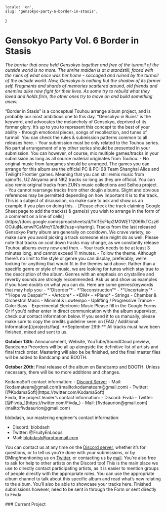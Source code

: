     locale: 'en',
    slug: 'gensokyo-party-6-border-in-stasis',
}

# Gensokyo Party Vol. 6 Border in Stasis

*The barrier that once held Gensokyo together and free of the turmoil of the outside world is no more. The shrine maiden is at a standstill, faced with the ruins of what once was her home - saccaged and ruined by the turmoil of the outside world. Now, Gensokyo is nothing but the shadow of its former self. Fragments and shards of memories scattered around, old friends and enemies alike now fight for their lives. As some try to rebuild what they loved and holds firm, the other ones try to move on and build something anew.*

<WrappableParagraph title="Presentation">
“Border in Stasis” is a conceptual Touhou arrange album project, and is probably our most ambitious one to this day. “Gensokyo in Ruins” is the keyword, and advocates the melancholy of Gensokyo, deprived of its former glory. It’s up to you to represent this concept to the best of your ability - through emotional pieces, songs of recollection, and tunes of turmoil.
</WrappableParagraph>

<WrappableParagraph title="General KodamaSounds Specific Rules">
    <CtaButton link='/projects/faq' icon='book'>
        <span>You can check the rules & submission patterns common to all releases here.</span>
    </CtaButton>
</WrappableParagraph>

<WrappableParagraph title="Border in Stasis Specific Music Rules">
- Your submission must be only related to the Touhou series. No partial arrangement of any other series should be presented in your submission. You can however, of course, mix multiple games/tracks in your submission as long as all source material originates from Touhou.
- No original music from fangames should be arranged. The games you can arrange for this album are the official PC & PC-98 Team Shanghai Alice and Twilight Frontier games. Meaning that you can still remix music from spinoffs, U2 Akiyama and NKZ tracks so long as they are official. You can also remix original tracks from ZUN’s music collections and Seihou project.
- You cannot rearrange tracks from other doujin albums. Slight and obvious references may be permitted depending on how important it is to the track. This is a subject of discussion, so make sure to ask and show us an example if you plan on doing this.
- [Please check the track claiming Google Sheet page to add the track(s) & game(s) you wish to arrange in the form of a comment on a line of cells](https://docs.google.com/spreadsheets/d/1VI1EsFkp2M0WET12066kTCzz6OOJujNJxmwPCaMrqY0/edit?usp=sharing). Tracks from the last released Gensokyo Party album are generally on cooldown. We crave variety, so make sure you avoid picking a track someone else might do as well. Please note that tracks on cool down tracks may change, as we constantly release Touhou albums every now and then.
- Your track needs to be at least 3 minutes long, and cannot exceed 11 minutes.
- Follow the theme. Although there’s no limit to the style or genre you can display, preferably, we’re looking for anything that would fit in the themes said above. Rather than a specific genre or style of music, we are looking for tunes which stay true to the description of the album. Genres with an emphasis on crystalline and reverby sounds are strongly recommended. Ask us and show us examples if you have doubts on what you can do. Here are some genres/keywords that may help you:
    - *“Disorder”*
    - *“Reconstruction”*
    - *“Uncertainty”*
    - *“Hope vs Despair”*
    - *Artcore*
    - *IDM*
    - *Piano*
    - Strings
    - Chamber & Orchestral Music
    - Minimal & Lowtempo
    - Uplifting / Progressive Trance
    - Color Bass
    - Experimental Electronic Music
</WrappableParagraph>

<WrappableParagraph title="Track Submission">
<CtaButton link='https://forms.gle/hS26LQNRgGRZf4A86' icon='envelope'>
    <span>Please fill in the Google Forms</span>
</CtaButton>
Or if you’d rather enter in direct communication with the album supervisor, check our contact information below. If you send it to us manually, please make sure to copy the credits guideline seen on [FAQ / Additional Information](/projects/faq).
</WrappableParagraph>

<WrappableParagraph title="Deadlines">
**September 29th:** All tracks must have been finished, mixed and sent to us.

**October 13th:** Announcement, Website, YouTube/SoundCloud preview, Bandcamp Preorders will be all up alongside the definitive list of artists and final track order. Mastering will also be be finished, and the final master files will be added to Bandcamp and BOOTH.

**October 20th:** Final release of the album on Bandcamp and BOOTH. Unless necessary, there will be no more additions and changes.
</WrappableParagraph>

<WrappableParagraph title="Contact (Questions / Submissions)">
KodamaSoft contact information:
- <a href="/discord">Discord Server</a> 
- Mail: [kodamateam@gmail.com](mailto:kodamateam@gmail.com)
- Twitter: [@KodamaSoft](https://twitter.com/KodamaSoft)

<br/>
Fivda, the project leader’s contact information:
- Discord: Fivda
- Twitter: [@Fivda_](https://twitter.com/Fivda_)
- Mail: [fivdaaurion@gmail.com](mailto:fivdaaurion@gmail.com)

blobdash, our mastering engineer’s contact information:
- Discord: blobdash
- Twitter: @FruityEnLoops
- Mail: [blobdash@protonmail.com](mailto:blobdash@protonmail.com)

You can contact us at any time on the <a href="/discord">Discord server</a>, whether it’s for questions, or to tell us you’re done with your submissions, or by DMing/mentioning us on [Twitter](https://twitter.com/KodamaSoft), or contacting us by [mail](mailto:kodamateam@gmail.com). You’re also free to ask for help to other artists on the Discord too! This is the main place we use to directly contact participating artists, as it is easier to mention groups of people directly with the appropriate roles. You can use the appropriate album channel to talk about this specific album and read what’s new relating to the album. You’ll also be able to showcase your tracks here. Finished submissions however, need to be sent in through the Form or sent directly to Fivda.
</WrappableParagraph>

<WrappableParagraph title="Releases Information">
### Current Project
<ProjectInformation slug="gensokyo-party-6-border-in-stasis"/>
</WrappableParagraph>

